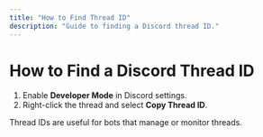 ```yaml
---
title: "How to Find Thread ID"
description: "Guide to finding a Discord thread ID."
---
```


# How to Find a Discord Thread ID

1. Enable **Developer Mode** in Discord settings.
2. Right-click the thread and select **Copy Thread ID**.

Thread IDs are useful for bots that manage or monitor threads.
